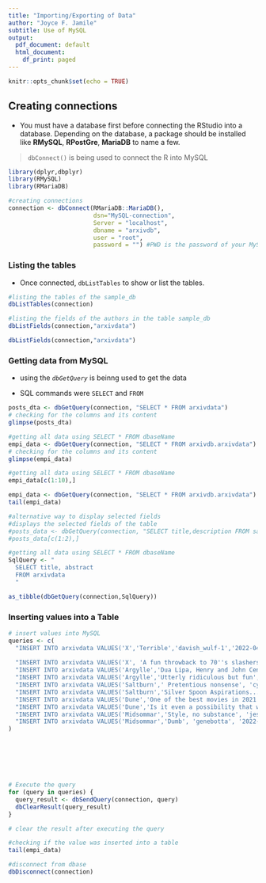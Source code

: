 ```yaml
---
title: "Importing/Exporting of Data"
author: "Joyce F. Jamile"
subtitle: Use of MySQL
output:
  pdf_document: default
  html_document:
    df_print: paged
---
```


```r
knitr::opts_chunk$set(echo = TRUE)
```

## Creating connections

+ You must have a database first before connecting the RStudio into a database. Depending on the database, a package should be installed like **RMySQL**, **RPostGre**, **MariaDB** to name a few.

> `dbConnect()` is being used to connect the R into MySQL

```r
library(dplyr,dbplyr)
library(RMySQL)
library(RMariaDB)
```

```r

#creating connections
connection <- dbConnect(RMariaDB::MariaDB(), 
                        dsn="MySQL-connection",
                        Server = "localhost",
                        dbname = "arxivdb", 
                        user = "root", 
                        password = "") #PWD is the password of your MySQL
```


### Listing the tables

+ Once connected, `dbListTables` to show or list the tables.



```r
#listing the tables of the sample_db 
dbListTables(connection)
```


```r
#listing the fields of the authors in the table sample_db
dbListFields(connection,"arxivdata")
```


```r
dbListFields(connection,"arxivdata")
```


### Getting data from MySQL

+ using the *`dbGetQuery`* is beinng used to get the data

+ SQL commands were `SELECT` and `FROM`


```r
posts_dta <- dbGetQuery(connection, "SELECT * FROM arxivdata")
# checking for the columns and its content
glimpse(posts_dta)
```

```r
#getting all data using SELECT * FROM dbaseName
empi_data <- dbGetQuery(connection, "SELECT * FROM arxivdb.arxivdata")
# checking for the columns and its content
glimpse(empi_data)
```


```r
#getting all data using SELECT * FROM dbaseName
empi_data[c(1:10),]
```

```r
empi_data <- dbGetQuery(connection, "SELECT * FROM arxivdb.arxivdata")
tail(empi_data)
```

```r
#alternative way to display selected fields
#displays the selected fields of the table
#posts_data <- dbGetQuery(connection, "SELECT title,description FROM sample_db.posts")
#posts_data[c(1:2),]
```

```r
#getting all data using SELECT * FROM dbaseName
SqlQuery <- "
  SELECT title, abstract 
  FROM arxivdata
  "

as_tibble(dbGetQuery(connection,SqlQuery))
```

### Inserting values into a Table

```r
# insert values into MySQL
queries <- c(
  "INSERT INTO arxivdata VALUES('X','Terrible','davish_wulf-1','2022-04-24','It isn''t a porno movie, it isn''t an erotic movie, ...','1/10')",
  
  "INSERT INTO arxivdata VALUES('X', 'A fun throwback to 70''s slashers', 'adotson-98233', '2022-03-19', 'X'' is a very bloody, and satisfying horror film from A24 that is able to pack enough scary moments, while also taking its time to develop its characters. The good in this movie right off the bat is the performances. Everyone in the movie is great. The standouts here are Mia Goth and Jenna Ortega. These two were great. The movie also has a really strong message about sex and what it really means for these people. It''s a very strong message and it works. The gore here is also great. It''s a very bloody movie and the final 40 minutes are amazing. It''s also a very good looking movie. It''s very well shot and there''s a lot of creepiness to it. And finally, I actually felt that the villains in this movie were actually very well portrayed. They were given a somewhat tragic issue, and it really added a lot to them. Now I do have a few negatives. The first being that I do wish there were a little more crazy moments. I wish the movie had just a little more bloody moments. I also felt that the first act, while good, was a little too slow-paced. I wish it moved a lot faster. And finally, there are some things that aren''t fully explained towards the end. Overall ''X'' is a very bloody good time with great acting, great direction, and some truly bloody moments.', '8/10')",
  "INSERT INTO arxivdata VALUES('Argylle','Dua Lipa, Henry and John Cena were NOT in the movie!!!', 'paolocr', '2024-02-02','We have been catfished!!! The actors I wanted to watch in this movie, all had MINOR roles. ...','1/10')",
  "INSERT INTO arxivdata VALUES('Argylle','Utterly ridiculous but fun', 'actrs02', '2024-10-02','So if you are going into this, you have to know it''s gonna be a little campy. ...','7/10')",
  "INSERT INTO arxivdata VALUES('Saltburn',' Pretentious nonsense', 'cyd-06327', '2023-12-24','This is a very easy movie to critique. ...','1/10')",
  "INSERT INTO arxivdata VALUES('Saltburn','Silver Spoon Aspirations...', 'Xstal', '2023-11-18','A scholarship leads to things you can''t afford, ...','7/10')",
  "INSERT INTO arxivdata VALUES('Dune','One of the best movies in 2021', 'braamekkysport', '2021-04-10','Denise Villeneuve made an amazing movie ,on the other hand I loved the acting of the actors ...','9/10')",
  "INSERT INTO arxivdata VALUES('Dune','Is it even a possibility that we won''t get part 2?', 'WildBjorn', '2021-09-24','If you love sci fi, if you love Villanueve, watch this movie now. You WILL love it.The world needs part 2.','10/10')",
  "INSERT INTO arxivdata VALUES('Midsommar','Style, no substance', 'jesse-846-720503', '2019-07-04','I rarely write reviews here. But this movie was SO bad...The opening sequence was very effective. ...','4/10')",
  "INSERT INTO arxivdata VALUES('Midsommar','Dumb', 'genebotta', '2022-05-25','Tries so hard to be weird it just winds up getting stupid. Whoever likes this is dumb too and has no idea on what quality is. ...','1/10')"
)







# Execute the query
for (query in queries) {
  query_result <- dbSendQuery(connection, query)
  dbClearResult(query_result)
}

# clear the result after executing the query

```


```r
#checking if the value was inserted into a table
tail(empi_data)
```
```r
#disconnect from dbase
dbDisconnect(connection)
```